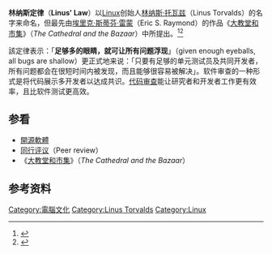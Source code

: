 '''林纳斯定律'''（'''Linus' Law'''）以[[Linux|Linux]]创始人[[林纳斯·托瓦兹|林纳斯·托瓦兹]]（Linus Torvalds）的名字来命名，但最先由[[埃里克·斯蒂芬·雷蒙|埃里克·斯蒂芬·雷蒙]]（Eric S. Raymond）的作品《[[大教堂和市集|大教堂和市集]]》（''The Cathedral and the Bazaar''）中所提出。<ref>{{cite web |title=The Cathedral and the Bazaar |first=Eric S. |last=Raymond |authorlink=Eric S. Raymond |year= |work=catb.org |url=http://www.catb.org/~esr/writings/cathedral-bazaar/cathedral-bazaar/ar01s04.html |access-date=2016-08-16 |archive-date=2011-05-14 |archive-url=https://web.archive.org/web/20110514032650/http://www.catb.org/~esr/writings/cathedral-bazaar/cathedral-bazaar/ar01s04.html |dead-url=no }}</ref><ref>{{cite book |title=The Cathedral and the Bazaar |first=Eric S. |last=Raymond |year=1999 |page=30 |publisher=[[O'Reilly_Media|O'Reilly Media]] |isbn=1-56592-724-9 |url=http://books.google.com/books?id=F6qgFtLwpJgC&pg=PA30#v=onepage&f=false |access-date=2016-08-16 |archive-date=2020-09-08 |archive-url=https://web.archive.org/web/20200908055030/https://books.google.com/books?id=F6qgFtLwpJgC&pg=PA30#v=onepage&f=false |dead-url=no }}</ref>

該定律表示：「'''足够多的眼睛，就可让所有问题浮现'''」（given enough eyeballs, all bugs are shallow）更正式地来说：「只要有足够的单元测试员及共同开发者，所有问题都会在很短时间内被发现，而且能够很容易被解决」。软件审查的一种形式是将代码展示多开发者以达成共识。[[代码审查|代码审查]]能让研究者和开发者工作更有效率，且比软件测试更高效。

==参看==
{{Portal|自由软件}}
*[[開源軟體|開源軟體]]
*[[同行评议|同行评议]]（Peer review）
* 《[[大教堂和市集|大教堂和市集]]》（''The Cathedral and the Bazaar''）

==参考资料==
{{reflist}}

{{Linux}}
{{Linux内核}}

{{DEFAULTSORT:Linus's Law}}
[[Category:電腦文化|Category:電腦文化]]
[[Category:Linus_Torvalds|Category:Linus Torvalds]]
[[Category:Linux|Category:Linux]]